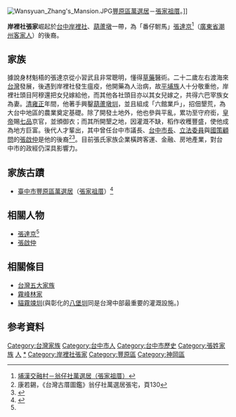 [[File:Wansyuan_Zhang's_Mansion.JPG|thumb]][[豐原區|豐原區]][[萬選居|萬選居]]－[[張家祖厝|張家祖厝]]。]]

'''岸裡社張家'''崛起於[[台中|台中]][[岸裡社|岸裡社]]、[[豐原區|葫蘆墩]]一帶，為「番仔駙馬」[[張達京|張達京]]<ref>[http://www.town-all.org.tw/old/95eBooks/inside_ee_detail2.asp?BID=95-246#TOP7 埔漢交融村－翁仔社萬選居（張家祖厝）]{{dead link|date=2017年12月 |bot=InternetArchiveBot |fix-attempted=yes }}</ref>（[[廣東省|廣東省]][[潮州|潮州]][[客家人|客家人]]）的後裔。

{{Infobox family
|name                 = 岸裡社張家
|ethnicity            = [[巴宰族|巴宰族]]<br>[[客家裔台灣人|客家裔台灣人]]
|origin               = [[岸裡大社|岸裡大社]]
|region               = {{ROC-TW}}
|members              = 岸裡大社頭目阿莫<br>[[張達京|張達京]]<br>[[張啟仲|張啟仲]]<br />[[張宏年|張宏年]]
|connectedmembers     = 
|otherfamilies        = [[張廖家族|張廖家族]]
|distinctions         = 
|traditions           = 
|heirlooms            = 
|estate               = [[台中客運|台中客運]]、[[第七商業銀行|第七商業銀行]]、[[中華民國消費合作社全國聯合社|中華民國消費合作社全國聯合社]]（[[全聯福利中心|全聯福利中心]]前身）以及[[卡多里遊樂園|卡多里山上遊樂園]]
|meaning              = 
}}

== 家族 ==
據說身材魁梧的張達京從小習武且非常聰明，懂得[[草藥|草藥]]醫術。二十二歲左右渡海來[[台灣|台灣]]發展，後遇到岸裡社發生瘟疫，他開藥為人治病，故[[平埔族|平埔族]]人十分敬重他，岸裡社頭目阿穆還把女兒嫁給他，而其他各社頭目亦以其女兒嫁之，共得六巴宰族女為妻。[[清|清]][[雍正|雍正]]年間，他著手興鑿[[葫蘆墩圳|葫蘆墩圳]]，並且組成「六館業戶」，招佃墾荒，為大台中地區的農業奠定基礎。除了開發土地外，他也參與平亂，累功至守府銜，[[皇帝|皇帝]]賜[[七品|七品]]京官，並頒御衣；而其所開墾之地，因灌溉不缺，稻作收穫豐盛，使他成為地方巨富。後代人才輩出，其中曾任台中市議長、[[台中市長|台中市長]]、[[立法委員|立法委員]]與[[國策顧問|國策顧問]]的[[張啟仲|張啟仲]]是他的後裔<ref name="multiple">康若錫，《台灣古厝圖鑑》翁仔社萬選居張宅，頁130</ref><ref name="hakka10774">{{Cite web |url=http://www.hakka.gov.tw/ct.asp?xItem=10774&ctNode=1912&mp=1 |title=行政院客家委員會－拓墾台中先行者─張達京公 |access-date=2011-02-28 |archive-url=https://web.archive.org/web/20150924024837/http://www.hakka.gov.tw/ct.asp?xItem=10774&ctNode=1912&mp=1 |archive-date=2015-09-24 |dead-url=yes }}</ref>。目前張氏家族企業橫跨客運、金融、房地產業，對台中市的政經仍深具影響力。

== 家族古蹟 ==
* [[臺中市|臺中市]][[豐原區|豐原區]][[萬選居|萬選居]]（[[張家祖厝|張家祖厝]]）<ref>{{Cite web |url=http://emmm.tw/L3_content.php?L3_id=39074 |title=美美旅遊網－張家祖厝 |access-date=2011-02-05 |archive-url=https://web.archive.org/web/20110525234506/http://emmm.tw/L3_content.php?L3_id=39074 |archive-date=2011-05-25 |dead-url=yes }}</ref>

==相關人物==
* [[張達京|張達京]]<ref name="hakka10774"/>
* [[張啟仲|張啟仲]]

==相關條目==
* [[台灣五大家族|台灣五大家族]]
* [[霧峰林家|霧峰林家]]
* [[貓霧竦圳|貓霧竦圳]](與彰化的[[八堡圳|八堡圳]]同是台灣中部最重要的灌溉設施。)

== 参考資料 ==
{{reflist}}

[[Category:台灣家族|Category:台灣家族]]
[[Category:台中市人|Category:台中市人]]
[[Category:台中市歷史|Category:台中市歷史]]
[[Category:張姓家族|Category:張姓家族]]
[[Category:台中市文化|人]]
[[Category:客家裔臺灣人|*]]
[[Category:岸裡社張家|Category:岸裡社張家]]
[[Category:豐原區|Category:豐原區]]
[[Category:神岡區|Category:神岡區]]